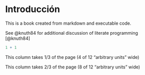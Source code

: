 # Introducción

This is a book created from markdown and executable code.

See @knuth84 for additional discussion of literate programming [@knuth84]

```r
1 + 1
```


::: {.grid}

::: {.g-col-4}
This column takes 1/3 of the page (4 of 12 "arbitrary units" wide) 
:::

::: {.g-col-8}
This column takes 2/3 of the page (8 of 12 "arbitrary units" wide) 
:::

:::